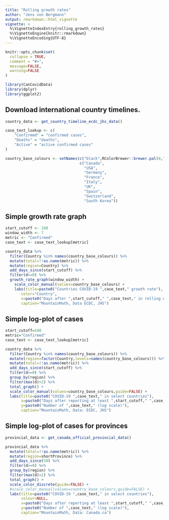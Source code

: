```yaml
---
title: "Rolling growth rates"
author: "Jens von Bergmann"
output: rmarkdown::html_vignette
vignette: >
  %\VignetteIndexEntry{rolling_growth_rates}
  %\VignetteEngine{knitr::rmarkdown}
  %\VignetteEncoding{UTF-8}
---
```


```r
knitr::opts_chunk$set(
  collapse = TRUE,
  comment = "#>",
  message=FALSE, 
  warning=FALSE
)
```

```r
library(CanCovidData)
library(dplyr)
library(ggplot2)
```

## Download international country timelines.
```r
country_data <- get_country_timeline_ecdc_jhs_data()
```

```r
case_text_lookup <- c(
    "Confirmed" = "confirmed cases",
    "Deaths" = "deaths",
    "Active" = "active confirmed cases"
) 

country_base_colours <- setNames(c("black",RColorBrewer::brewer.pal(8,"Dark2")),
                                 c("Canada",
                                   "USA",
                                   "Germany",
                                   "France",
                                   "Italy",
                                   "UK",
                                   "Spain",
                                   "Switzerland",
                                   "South Korea"))

```

## Simple growth rate graph
```r
start_cutoff <- 100
window_width <- 7
metric <- "Confirmed"
case_text <- case_text_lookup[metric]

country_data %>%
  filter(Country %in% names(country_base_colours)) %>%
  mutate(total=!!as.name(metric)) %>%
  mutate(region=Country) %>%
  add_days_since(start_cutoff) %>%
  filter(d>=0) %>%
  growth_rate_graph(window_width) +
    scale_color_manual(values=country_base_colours) +
    labs(title=paste0("Countries COVID-19 ",case_text," growth rate"),
       color="Country",
       x=paste0("Days after ",start_cutoff," ",case_text," in rolling window"),
       caption="MountainMath, Data ECDC, JHS") 

```



## Simple log-plot of cases
```r
start_cutoff=100
metric="Confirmed"
case_text <- case_text_lookup[metric]

country_data %>%
  filter(Country %in% names(country_base_colours)) %>%
  mutate(region=factor(Country,levels=names(country_base_colours))) %>%
  mutate(total=!!as.name(metric)) %>%
  add_days_since(start_cutoff) %>%
  filter(d>=0) %>%
  group_by(region) %>%
  filter(max(d)>2) %>%
  total_graph() +
  scale_color_manual(values=country_base_colours,guide=FALSE) +
  labs(title=paste0("COVID-19 ",case_text," in select countries"),
       x=paste0("Days after reporting at least ",start_cutoff," ",case_text),
       y=paste0("Number of ",case_text," (log scale)"),
       caption="MountainMath, Data: ECDC, JHS") 
```

## Simple log-plot of cases for provinces

```r
provincial_data <- get_canada_official_provincial_data() 

provincial_data %>%
  mutate(total=!!as.name(metric)) %>%
  mutate(region=shortProvince) %>%
  add_days_since(50) %>%
  filter(d>=0) %>%
  group_by(region) %>%
  filter(max(d)>2) %>%
  total_graph() +
  scale_color_discrete(guide=FALSE) +
  #scale_color_manual(values=country_base_colours,guide=FALSE) +
  labs(title=paste0("COVID-19 ",case_text," in select countries"),
       colour=NULL,
       x=paste0("Days after reporting at least ",start_cutoff," ",case_text),
       y=paste0("Number of ",case_text," (log scale)"),
       caption="MountainMath, Data: Canada.ca") 
```

